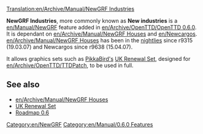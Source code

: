 [[Translation:en/Archive/Manual/NewGRF Industries]]


'''NewGRF Industries''', more commonly known as '''New industries''' is a [[en/Manual/NewGRF]] feature added in [[en/Archive/OpenTTD/OpenTTD 0.6.0]]. It is dependant on [[en/Archive/Manual/NewGRF Houses]] and [[en/Newcargos]]. [[en/Archive/Manual/NewGRF Houses]] has been in the [[en/Archive/Community/Nightly build|nightlies]] since r9315 (19.03.07) and Newcargos since r9638 (15.04.07).

It allows graphics sets such as [[en/Archive/Community/Users/PikkaBird|PikkaBird's]] [[en/Community/NewGRF/UK Renewal Set|UK Renewal Set]], designed for [[en/Archive/OpenTTD/TTDPatch]], to be used in full.

==See also==
*[[en/Archive/Manual/NewGRF Houses]]
*[[en/Community/NewGRF/UK Renewal Set|UK Renewal Set]]
*[[en/Archive/Lists/Roadmap 0.6|Roadmap 0.6]]

[[Category:en/NewGRF]]
[[Category:en/Manual/0.6.0 Features]]